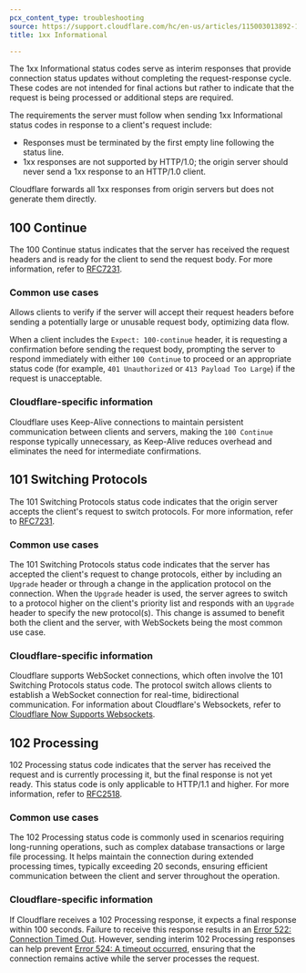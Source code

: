 ```yaml
---
pcx_content_type: troubleshooting
source: https://support.cloudflare.com/hc/en-us/articles/115003013892-1xx-Informational
title: 1xx Informational

---
```


The 1xx Informational status codes serve as interim responses that provide connection status updates without completing the request-response cycle. These codes are not intended for final actions but rather to indicate that the request is being processed or additional steps are required. 

The requirements the server must follow when sending 1xx Informational status codes in response to a client's request include:

- Responses must be terminated by the first empty line following the status line.
- 1xx responses are not supported by HTTP/1.0; the origin server should never send a 1xx response to an HTTP/1.0 client.

Cloudflare forwards all 1xx responses from origin servers but does not generate them directly.

## 100 Continue

The 100 Continue status indicates that the server has received the request headers and is ready for the client to send the request body. For more information, refer to [RFC7231](https://tools.ietf.org/html/rfc7231).

### Common use cases

Allows clients to verify if the server will accept their request headers before sending a potentially large or unusable request body, optimizing data flow.

When a client includes the `Expect: 100-continue` header, it is requesting a confirmation before sending the request body, prompting the server to respond immediately with either `100 Continue` to proceed or an appropriate status code (for example, `401 Unauthorized` or `413 Payload Too Large`) if the request is unacceptable.

### Cloudflare-specific information

Cloudflare uses Keep-Alive connections to maintain persistent communication between clients and servers, making the `100 Continue` response typically unnecessary, as Keep-Alive reduces overhead and eliminates the need for intermediate confirmations.

## 101 Switching Protocols

The 101 Switching Protocols status code indicates that the origin server accepts the client's request to switch protocols. For more information, refer to [RFC7231](https://tools.ietf.org/html/rfc7231).

### Common use cases

The 101 Switching Protocols status code indicates that the server has accepted the client's request to change protocols, either by including an `Upgrade` header or through a change in the application protocol on the connection. When the `Upgrade` header is used, the server agrees to switch to a protocol higher on the client's priority list and responds with an `Upgrade` header to specify the new protocol(s). This change is assumed to benefit both the client and the server, with WebSockets being the most common use case.

### Cloudflare-specific information

Cloudflare supports WebSocket connections, which often involve the 101 Switching Protocols status code. The protocol switch allows clients to establish a WebSocket connection for real-time, bidirectional communication. For information about Cloudflare's Websockets, refer to [Cloudflare Now Supports Websockets](https://blog.cloudflare.com/cloudflare-now-supports-websockets/).

## 102 Processing

102 Processing status code indicates that the server has received the request and is currently processing it, but the final response is not yet ready. This status code is only applicable to HTTP/1.1 and higher. For more information, refer to [RFC2518](https://tools.ietf.org/html/rfc2518).

### Common use cases

The 102 Processing  status code is commonly used in scenarios requiring long-running operations, such as complex database transactions or large file processing. It helps maintain the connection during extended processing times, typically exceeding 20 seconds, ensuring efficient communication between the client and server throughout the operation.

### Cloudflare-specific information

If Cloudflare receives a 102 Processing response, it expects a final response within 100 seconds. Failure to receive this response results in an [Error 522: Connection Timed Out](/support/troubleshooting/cloudflare-errors/troubleshooting-cloudflare-5xx-errors/#error-522-connection-timed-out). However, sending interim 102 Processing responses can help prevent [Error 524: A timeout occurred](/support/troubleshooting/cloudflare-errors/troubleshooting-cloudflare-5xx-errors/#error-524-a-timeout-occurred), ensuring that the connection remains active while the server processes the request.
